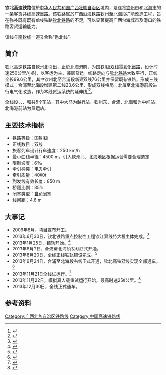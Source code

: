 {{Otheruses|subject=连接中国广西钦州与北海的高速铁路|other=同一区间的普速铁路|钦北铁路}}
{{Infobox rail system-route
|rail_name=钦北高速铁路
|other_name=广西沿海铁路钦州至北海段扩能改造工程
|locale={{PRC}}
|service_type=以客运为主、兼顾货运
|start=[[钦州北站|钦州北站]]（正线起点）、[[钦州东站|钦州东站]]、[[北海站_(广西)|北海站]]
|system_length=99.6 km
|status=运营中
|line_title=线路
|lines=[[复线|复线]]
|standard=[[中華人民共和國鐵路運輸#线路等级|国铁Ⅰ级]]
|stations=5个
|begin_operation=2013年12月30日<ref>{{Cite web|author=陈诗圆|url=http://www.qinzhou.gov.cn/zwgk/syttxw/2013/12/30/10281431662.html|title=广西沿海高铁邕北线钦防线今日正式通车运营|publisher=钦州市人民政府|date=2013年12月30日|deadurl=yes|archiveurl=https://web.archive.org/web/20140304073223/http://www.qinzhou.gov.cn/zwgk/syttxw/2013/12/30/10281431662.html|archivedate=2014年3月4日}}</ref>
|route_title=线路
|distance_between_mainlines=4.6 m
|min_radius=4500 m
|max_grade=6‰
|block_signal=自动闭塞
|electrified=50Hz 25,000V（[[交流电|交流电]]）
|rollingstock=客车：[[和谐号|和谐号]]动车组、[[“和谐”电力机车|“和谐”电力机车]]<br />货车：[[“和谐”电力机车|“和谐”电力机车]]<ref name="tljsgc" />
|operator=[[南宁局集团|南宁局集团]]
|max_speed=250 km/h（{{站|钦州}}－{{站|北海}}）
|track_gauge={{standard gauge}}（[[标准轨|标准轨]]）
|route_map={{钦北高速铁路RDT}}
}}

'''钦北高速铁路'''位於[[中华人民共和国|中华人民共和国]][[广西壮族自治区|广西壮族自治区]]境内，是连接[[钦州市|钦州市]]和[[北海市|北海市]]的一条客货共线[[高速鐵路|高速鐵路]]。该铁路属於广西沿海铁路钦州至北海段扩能改造工程，旨在弥补既有既有单线铁路[[钦北铁路|钦北铁路]]的不足，可以显著提高广西沿海城市及港口的铁路客货运输能力。

该线与[[南钦铁路|南钦线]]一道又合称“邕北线”。

== 简介 ==
钦北高速铁路自钦州北引出，止於北海港前，为国铁Ⅰ级[[复线铁路|双线]][[電氣化鐵路|電氣化鐵路]]，设计时速250公里/小时，以客运为主、兼顾货运。线路走向与[[钦北铁路|钦北铁路]]大致平行，正线全长99.6公里，其中钦州北至合浦段新建双线76公里并保留既有铁路，形成三线模式；合浦至北海段增建第二线23.6公里，形成双线格局；北海至北海港前段进行电气化改造，作为本线货运系统的延伸线<ref>{{Cite web |url=http://www.beihai.gov.cn/15913/2013_12_9/15913_388646_1386551460938.html |title=广西沿海铁路钦州北至北海段扩能改造工程项目简介 |publisher=北海市政府门户网站 |date=2013年12月1日 |access-date=2014年3月4日 |archive-date=2016年3月4日 |archive-url=https://web.archive.org/web/20160304101449/http://www.beihai.gov.cn/15913/2013_12_9/15913_388646_1386551460938.html |dead-url=no }}</ref><ref name="tljsgc">{{Cite web |url=http://www.rebcenter.com/projectInfo/projectInfoContent.action?id=305 |title=广西沿海铁路钦州北至北海段扩能改造工程 |publisher=铁路建设工程网 |access-date=2014-03-04 |archive-url=https://web.archive.org/web/20140304121502/http://www.rebcenter.com/projectInfo/projectInfoContent.action?id=305 |archive-date=2014-03-04 |dead-url=yes }}</ref>。

全线设{{站|钦州东}}、{{站|大马}}、{{站|合浦}}、{{站|北海}}和{{站|北海港前}}共5个车站，其中大马为越行站，钦州东、合浦、北海和为中间站，北海港前站为货运站。

== 主要技术指标 ==
*铁路等级：国铁Ⅰ级
*正线数目：双线
*旅客列车设计行车速度：250 km/h
*最小曲线半径：4500 m，引入钦州北、北海地区根据运营需要合理选定
*限制坡度：6‰
*牵引种类：电力牵引
*牵引质量：4000t
*到发线有效长度：850 m
*桥隧比例：35%
*闭塞类型：[[自动闭塞|自动闭塞]]
*线间距：4.6 m

== 大事记 ==
*2009年8月，项目宣布开工。
*2013年6月30日，钦北铁路重点控制性工程钦江双线特大桥主体完成。<ref>{{Cite web |author=潘晓明, 孙逊, 幸代泗, 王小波, 周可群 |url=http://www.gxnews.com.cn/staticpages/20120630/newgx4feef9ee-5562056.shtml |title=广西沿海铁路重点工程 钦江双线特大桥主体完成 |publisher=广西新闻网 |date=2012年6月30日 |access-date=2014年3月4日 |archive-date=2019年8月26日 |archive-url=https://web.archive.org/web/20190826185357/http://www.gxnews.com.cn/staticpages/20120630/newgx4feef9ee-5562056.shtml |dead-url=no }}</ref>
*2013年1月25日，铺轨开始。<ref>{{Cite web |url=http://beihai.house.sina.com.cn/news/2013-01-28/08271883282.shtml |title=钦北高铁25日开始铺轨 每天铺3.5公里 |publisher=新浪 |date=2013年1月28日 |access-date=2014-03-04 |archive-date=2016-03-04 |archive-url=https://web.archive.org/web/20160304101643/http://beihai.house.sina.com.cn/news/2013-01-28/08271883282.shtml |dead-url=no }}</ref>
*2013年8月2日，合浦至北海段左线正式开通。
*2013年8月20日，全线正线铁轨铺设完成。<ref>{{Cite web |author=严丹, 倪帮华 |url=http://www.gxnews.com.cn/staticpages/20130825/newgx5219b3b7-8375609.shtml |title=钦北高铁全线正线铺轨完成 |publisher=广西新闻网 |date=2013年8月25日 |access-date=2014年3月4日 |archive-date=2019年8月23日 |archive-url=https://web.archive.org/web/20190823105856/http://www.gxnews.com.cn/staticpages/20130825/newgx5219b3b7-8375609.shtml |dead-url=no }}</ref>
*2013年9月24日，合浦至北海段右线正式开通，钦北高铁双线实现全部通车。<ref>{{Cite web |author=严丹, 倪帮华 |url=http://www.gxnews.com.cn/staticpages/20130926/newgx524409df-8629220.shtml |title=钦北高铁合浦至北海右线近日开通运营 |publisher=广西新闻网 |date=2013年9月26日 |access-date=2014年3月4日 |archive-date=2019年8月25日 |archive-url=https://web.archive.org/web/20190825115957/http://www.gxnews.com.cn/staticpages/20130926/newgx524409df-8629220.shtml |dead-url=no }}</ref>
*2013年11月21日全线试运行。<ref>{{Cite web |author=庞革平, 石才学 |url=http://politics.people.com.cn/n/2013/1123/c14562-23634371.html |title=广西三条沿海高铁试运行 |publisher=人民网 |date=2013年11月23日 |access-date=2014年3月4日 |archive-date=2020年4月6日 |archive-url=https://web.archive.org/web/20200406042132/http://politics.people.com.cn/n/2013/1123/c14562-23634371.html |dead-url=no }}</ref>
*2013年11月22日，模拟真人载重试运行开始，最高时速250公里。<ref>{{Cite web |author=闭初健, 石才学 |url=http://www.gxnews.com.cn/staticpages/20131123/newgx528ff1d2-9173572.shtml |title=广西沿海高铁模拟真人载重试跑 最高时速250公里 |publisher=广西新闻网 |date=2013年11月23日 |access-date=2014年3月4日 |archive-date=2020年6月17日 |archive-url=https://web.archive.org/web/20200617163050/http://www.gxnews.com.cn/staticpages/20131123/newgx528ff1d2-9173572.shtml |dead-url=no }}</ref>
*2013年12月30日，全线正式通车。

== 参考资料 ==
{{Reflist}}

{{钦北高速铁路}}
{{中国高速铁路}}

[[Category:广西壮族自治区铁路线|Category:广西壮族自治区铁路线]]
[[Category:中国高速铁路线|Category:中国高速铁路线]]